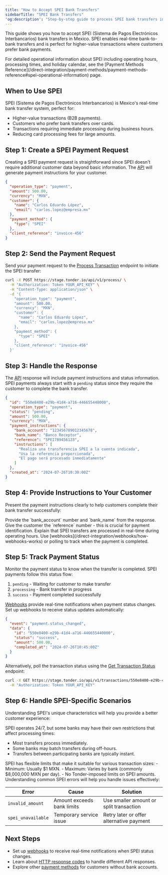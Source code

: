 ```yaml
---
title: "How to Accept SPEI Bank Transfers"
sidebarTitle: "SPEI Bank Transfers"
'og:description': "Step-by-step guide to process SPEI bank transfers in Mexico with Tonder"
---
```


This guide shows you how to accept SPEI (Sistema de Pagos Electrónicos Interbancarios) bank transfers in Mexico. SPEI enables real-time bank-to-bank transfers and is perfect for higher-value transactions where customers prefer bank payments.

<Info>
For detailed operational information about SPEI including operating hours, processing times, and holiday calendar, see the [Payment Methods Reference](/direct-integration/payment-methods/payment-methods-reference#spei-operational-information) page.
</Info>

## When to Use SPEI

SPEI (Sistema de Pagos Electrónicos Interbancarios) is Mexico's real-time bank transfer system, perfect for:
- Higher-value transactions (B2B payments).
- Customers who prefer bank transfers over cards.
- Transactions requiring immediate processing during business hours.
- Reducing card processing fees for large amounts.

## Step 1: Create a SPEI Payment Request

Creating a SPEI payment request is straightforward since SPEI doesn't require additional customer data beyond basic information. The [API](/reference/overview) will generate payment instructions for your customer.

```json
{
  "operation_type": "payment",
  "amount": 500.00,
  "currency": "MXN",
  "customer": {
    "name": "Carlos Eduardo López",
    "email": "carlos.lopez@empresa.mx"
  },
  "payment_method": {
    "type": "SPEI"
  },
  "client_reference": "invoice-456"
}
```

## Step 2: Send the Payment Request

Send your payment request to the [Process Transaction](/reference/process-transaction) endpoint to initiate the SPEI transfer:

```bash
curl -X POST https://stage.tonder.io/api/v1/process/ \
  -H "Authorization: Token YOUR_API_KEY" \
  -H "Content-Type: application/json" \
  -d '{
    "operation_type": "payment",
    "amount": 500.00,
    "currency": "MXN",
    "customer": {
      "name": "Carlos Eduardo López",
      "email": "carlos.lopez@empresa.mx"
    },
    "payment_method": {
      "type": "SPEI"
    },
    "client_reference": "invoice-456"
  }'
```

## Step 3: Handle the Response

The [API](/reference/overview) response will include payment instructions and status information. SPEI payments always start with a `pending` status since they require the customer to complete the bank transfer.

```json
{
  "id": "550e8400-e29b-41d4-a716-446655440000",
  "operation_type": "payment",
  "status": "pending",
  "amount": 500.00,
  "currency": "MXN",
  "payment_instructions": {
    "bank_account": "123456789012345678",
    "bank_name": "Banco Receptor",
    "reference": "SPEI789456123",
    "instructions": [
      "Realiza una transferencia SPEI a la cuenta indicada",
      "Usa la referencia proporcionada",
      "El pago será procesado inmediatamente"
    ]
  },
  "created_at": "2024-07-26T10:30:00Z"
}
```

## Step 4: Provide Instructions to Your Customer

Present the payment instructions clearly to help customers complete their bank transfer successfully:

<Steps>
<Step title="Share the bank account details">
Provide the `bank_account` number and `bank_name` from the response.
</Step>
<Step title="Provide the payment reference">
Give the customer the `reference` number - this is crucial for payment identification.
</Step>
<Step title="Set expectations">
Explain that SPEI transfers are processed in real-time during operating hours.
</Step>
<Step title="Monitor payment status">
Use [webhooks](/direct-integration/webhooks/how-webhooks-works) or polling to track when the payment is completed.
</Step>
</Steps>

## Step 5: Track Payment Status

Monitor the payment status to know when the transfer is completed. SPEI payments follow this status flow:

1. `pending` - Waiting for customer to make transfer
2. `processing` - Bank transfer in progress  
3. `success` - Payment completed successfully

[Webhooks](/direct-integration/webhooks/how-webhooks-works) provide real-time notifications when payment status changes. Set up webhooks to receive status updates automatically:

```json
{
  "event": "payment.status_changed",
  "data": {
    "id": "550e8400-e29b-41d4-a716-446655440000",
    "status": "success",
    "amount": 500.00,
    "completed_at": "2024-07-26T10:45:00Z"
  }
}
```

Alternatively, poll the transaction status using the [Get Transaction Status](/reference/get-transaction-status) endpoint:

```bash
curl -X GET https://stage.tonder.io/api/v1/transactions/550e8400-e29b-41d4-a716-446655440000/ \
  -H "Authorization: Token YOUR_API_KEY"
```

## Step 6: Handle SPEI-Specific Scenarios

Understanding SPEI's unique characteristics will help you provide a better customer experience:

<AccordionGroup>
<Accordion title="Operating Hours">
SPEI operates 24/7, but some banks may have their own restrictions that affect processing times:

- Most transfers process immediately.
- Some banks may batch transfers during off-hours.
- Transfers between participating banks are typically instant.
</Accordion>

<Accordion title="Amount Limits">
SPEI has flexible limits that make it suitable for various transaction sizes:
- Minimum: Usually $1 MXN.
- Maximum: Varies by bank (commonly $8,000,000 MXN per day).
- No Tonder-imposed limits on SPEI amounts.
</Accordion>

<Accordion title="Common Errors">
Understanding common SPEI errors will help you handle issues effectively:

| Error | Cause | Solution |
|-------|-------|----------|
| `invalid_amount` | Amount exceeds bank limits | Use smaller amount or split transaction |
| `spei_unavailable` | Temporary service issue | Retry later or offer alternative payment |
</Accordion>
</AccordionGroup>

## Next Steps

- Set up [webhooks](/direct-integration/webhooks/how-webhooks-works) to receive real-time notifications when SPEI status changes.
- Learn about [HTTP response codes](/direct-integration/http-response-codes) to handle different API responses.
- Explore other [payment methods](/direct-integration/payment-methods/payment-methods-overview) for customers without bank accounts.